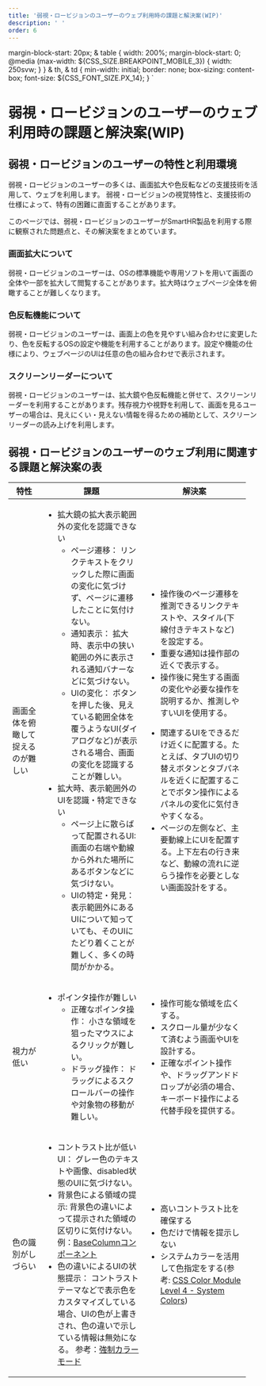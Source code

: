 ```yaml
---
title: '弱視・ロービジョンのユーザーのウェブ利用時の課題と解決案(WIP)'
description: ' '
order: 6
---
```


  margin-block-start: 20px;
  & table {
    width: 200%;
    margin-block-start: 0;
    @media (max-width: ${CSS_SIZE.BREAKPOINT_MOBILE_3}) {
      width: 250svw;
    }
  }
  & th,
  & td {
    min-width: initial;
    border: none;
    box-sizing: content-box;
    font-size: ${CSS_FONT_SIZE.PX_14};
  }
`

# 弱視・ロービジョンのユーザーのウェブ利用時の課題と解決案(WIP)

## 弱視・ロービジョンのユーザーの特性と利用環境

弱視・ロービジョンのユーザーの多くは、画面拡大や色反転などの支援技術を活用して、ウェブを利用します。
弱視・ロービジョンの視覚特性と、支援技術の仕様によって、特有の困難に直面することがあります。

このページでは、弱視・ロービジョンのユーザーがSmartHR製品を利用する際に観察された問題点と、その解決案をまとめています。

### 画面拡大について

弱視・ロービジョンのユーザーは、OSの標準機能や専用ソフトを用いて画面の全体や一部を拡大して閲覧することがあります。拡大時はウェブページ全体を俯瞰することが難しくなります。

### 色反転機能について

弱視・ロービジョンのユーザーは、画面上の色を見やすい組み合わせに変更したり、色を反転するOSの設定や機能を利用することがあります。設定や機能の仕様により、ウェブページのUIは任意の色の組み合わせで表示されます。

### スクリーンリーダーについて
弱視・ロービジョンのユーザーは、拡大鏡や色反転機能と併せて、スクリーンリーダーを利用することがあります。残存視力や視野を利用して、画面を見るユーザーの場合は、見えにくい・見えない情報を得るための補助として、スクリーンリーダーの読み上げを利用します。

## 弱視・ロービジョンのユーザーのウェブ利用に関連する課題と解決案の表

<TableReel class="part">
<Table>
  <thead>
    <tr>
      <Th style="width: 3em;" fixed>特性</Th>
      <Th style="width: 12em;">課題</Th>
      <Th style="width: 12em;">解決案</Th>
    </tr>
  </thead>
  <tbody>
    <tr>
      <Td fixed>画面全体を俯瞰して捉えるのが難しい</Td>
      <Td>
        <ul>
          <li>
            拡大鏡の拡大表示範囲外の変化を認識できない
            <ul>
              <li>
                ページ遷移： 
                リンクテキストをクリックした際に画面の変化に気づけず、ページに遷移したことに気付けない。
              </li>
              <li>
                通知表示： 
                拡大時、表示中の狭い範囲の外に表示される通知バナーなどに気づけない。
              </li>
              <li>
                UIの変化： 
                ボタンを押した後、見えている範囲全体を覆うようなUI(ダイアログなど)が表示される場合、画面の変化を認識することが難しい。
              </li>
            </ul>
          </li>
          <li>
            拡大時、表示範囲外のUIを認識・特定できない
            <ul>
              <li>
                ページ上に散らばって配置されるUI:
                画面の右端や動線から外れた場所にあるボタンなどに気づけない。
              </li>
              <li>
                UIの特定・発見： 
                表示範囲外にあるUIについて知っていても、そのUIにたどり着くことが難しく、多くの時間がかかる。
              </li>
            </ul>
          </li>
        </ul>
      </Td>
      <Td>
        <ul>
          <li>
            操作後のページ遷移を推測できるリンクテキストや、スタイル(下線付きテキストなど)を設定する。
          </li>
          <li>重要な通知は操作部の近くで表示する。</li>
          <li>
            操作後に発生する画面の変化や必要な操作を説明するか、推測しやすいUIを使用する。
          </li>
        </ul>
        <ul>
          <li>
            関連するUIをできるだけ近くに配置する。たとえば、タブUIの切り替えボタンとタブパネルを近くに配置することでボタン操作によるパネルの変化に気付きやすくなる。
          </li>
          <li>
            ページの左側など、主要動線上にUIを配置する。上下左右の行き来など、動線の流れに逆らう操作を必要としない画面設計をする。
          </li>
        </ul>
      </Td>
    </tr>
    <tr>
      <Td fixed>視力が低い</Td>
      <Td>
        <ul>
          <li>
            ポインタ操作が難しい
            <ul>
              <li>
                正確なポインタ操作： 小さな領域を狙ったマウスによるクリックが難しい。
              </li>
              <li>
                ドラッグ操作： 
                ドラッグによるスクロールバーの操作や対象物の移動が難しい。
              </li>
            </ul>
          </li>
        </ul>
      </Td>
      <Td>
        <ul>
          <li>操作可能な領域を広くする。</li>
          <li>
            スクロール量が少なくて済むよう画面やUIを設計する。
          </li>
          <li>
            正確なポイント操作や、ドラッグアンドドロップが必須の場合、キーボード操作による代替手段を提供する。
          </li>
        </ul>
      </Td>
    </tr>
    <tr>
      <Td fixed>色の識別がしづらい</Td>
      <Td>
        <ul>
          <li>
            コントラスト比が低いUI： 
            グレー色のテキストや画像、disabled状態のUIに気づけない。
          </li>
          <li>
            背景色による領域の提示:
            背景色の違いによって提示された領域の区切りに気付けない。
            例：<a href="https://story.smarthr-ui.dev/?path=/docs/data-display%EF%BC%88%E3%83%87%E3%83%BC%E3%82%BF%E8%A1%A8%E7%A4%BA%EF%BC%89-basecolumn--docs">BaseColumnコンポーネント</a>
          </li>
          <li>
            色の違いによるUIの状態提示： 
            コントラストテーマなどで表示色をカスタマイズしている場合、UIの色が上書きされ、色の違いで示している情報は無効になる。
            参考：<a href="https://developer.mozilla.org/ja/docs/Web/CSS/@media/forced-colors">強制カラーモード</a>
          </li>
        </ul>
      </Td>
      <Td>
        <ul>
          <li>高いコントラスト比を確保する</li>
          <li>色だけで情報を提示しない </li>
          <li>システムカラーを活用して色指定をする(参考: <a href="https://drafts.csswg.org/css-color/#css-system-colors">CSS Color Module Level 4 - System Colors</a>)</li>
        </ul>
      </Td>
    </tr>
  </tbody>
  </Table>
</TableReel>
